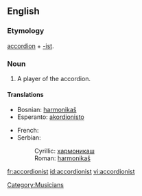 ==English==

===Etymology===
[[accordion]] + [[-ist]].

===Noun===
{{en-noun}}

# A player of the accordion.

====Translations====
{{top}}
* Bosnian: [[harmonikaš#Bosnian|harmonikaš]] {{m}}
* Esperanto: [[akordionisto]]
{{mid}}
* French: {{t|fr|accordéonsite|m|f}}
* Serbian:
*: Cyrillic: [[хармоникаш#Serbian|хармоникаш]] {{m}}
*: Roman: [[harmonikaš#Serbian|harmonikaš]] {{m}}
{{bottom}}

[[Category:Musicians]]

[[fr:accordionist]]
[[id:accordionist]]
[[vi:accordionist]]